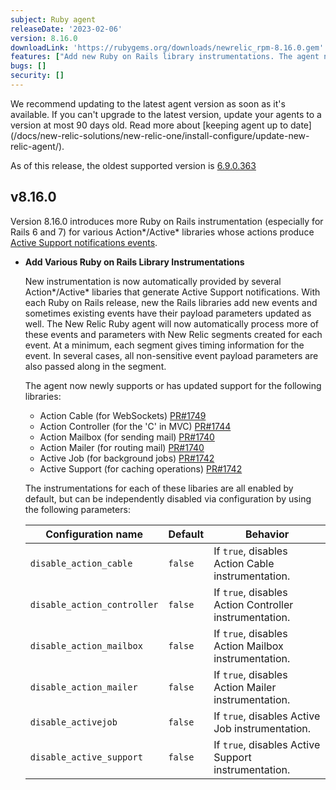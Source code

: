 ```yaml
---
subject: Ruby agent
releaseDate: '2023-02-06'
version: 8.16.0
downloadLink: 'https://rubygems.org/downloads/newrelic_rpm-8.16.0.gem'
features: ["Add new Ruby on Rails library instrumentations. The agent newly supports or provides updated support for Action Cable, Action Controller, Action Mailbox, Action Mailer, Active Job, and Active Support"]
bugs: []
security: []
---
```


<Callout variant="important">
  We recommend updating to the latest agent version as soon as it's available. If you can't upgrade to the latest version, update your agents to a version at most 90 days old. Read more about [keeping agent up to date](/docs/new-relic-solutions/new-relic-one/install-configure/update-new-relic-agent/).

  As of this release, the oldest supported version is [6.9.0.363](https://docs.newrelic.com/docs/release-notes/agent-release-notes/ruby-release-notes/ruby-agent-690363)
</Callout>

## v8.16.0

Version 8.16.0 introduces more Ruby on Rails instrumentation (especially for Rails 6 and 7) for various Action\*/Active\* libraries whose actions produce [Active Support notifications events](https://guides.rubyonrails.org/active_support_instrumentation.html).

* **Add Various Ruby on Rails Library Instrumentations**

  New instrumentation is now automatically provided by several Action\*/Active\* libaries that generate Active Support notifications. With each Ruby on Rails release, new the Rails libraries add new events and sometimes existing events have their payload parameters updated as well. The New Relic Ruby agent will now automatically process more of these events and parameters with New Relic segments created for each event. At a minimum, each segment gives timing information for the event. In several cases, all non-sensitive event payload parameters are also passed along in the segment.

  The agent now newly supports or has updated support for the following libraries:

  * Action Cable (for WebSockets) [PR#1749](https://github.com/newrelic/newrelic-ruby-agent/pull/1749)
  * Action Controller (for the 'C' in MVC) [PR#1744](https://github.com/newrelic/newrelic-ruby-agent/pull/1744/)
  * Action Mailbox (for sending mail) [PR#1740](https://github.com/newrelic/newrelic-ruby-agent/pull/1740)
  * Action Mailer (for routing mail) [PR#1740](https://github.com/newrelic/newrelic-ruby-agent/pull/1740)
  * Active Job (for background jobs) [PR#1742](https://github.com/newrelic/newrelic-ruby-agent/pull/1761)
  * Active Support (for caching operations) [PR#1742](https://github.com/newrelic/newrelic-ruby-agent/pull/1742)

  The instrumentations for each of these libaries are all enabled by default, but can be independently disabled via configuration by using the following parameters:

  | Configuration name          | Default | Behavior                                               |
  | --------------------------- | ------- | ------------------------------------------------------ |
  | `disable_action_cable`      | `false` | If `true`, disables Action Cable instrumentation.      |
  | `disable_action_controller` | `false` | If `true`, disables Action Controller instrumentation. |
  | `disable_action_mailbox`    | `false` | If `true`, disables Action Mailbox instrumentation.    |
  | `disable_action_mailer`     | `false` | If `true`, disables Action Mailer instrumentation.     |
  | `disable_activejob`         | `false` | If `true`, disables Active Job instrumentation.        |
  | `disable_active_support`    | `false` | If `true`, disables Active Support instrumentation.    |
